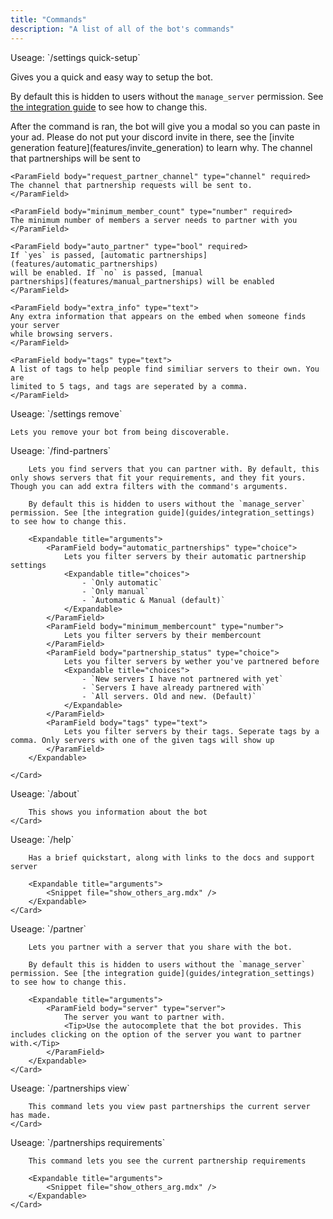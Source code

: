 ```yaml
---
title: "Commands"
description: "A list of all of the bot's commands"
---
```


<div id="settings_quick-setup">
<Card title="/settings quick-setup">
Useage: `/settings quick-setup`

Gives you a quick and easy way to setup the bot.

By default this is hidden to users without the `manage_server` permission. See [the integration guide](guides/integration_settings) to see how to change this.

<Note>
  After the command is ran, the bot will give you a modal so you can paste in
  your ad. Please do not put your discord invite in there, see the [invite
  generation feature](features/invite_generation) to learn why.
</Note>

<Expandable title="arguments">
    <ParamField body="partnership_channel" type="channel" required>
    The channel that partnerships will be sent to
    </ParamField>

    <ParamField body="request_partner_channel" type="channel" required>
    The channel that partnership requests will be sent to.
    </ParamField>

    <ParamField body="minimum_member_count" type="number" required>
    The minimum number of members a server needs to partner with you
    </ParamField>

    <ParamField body="auto_partner" type="bool" required>
    If `yes` is passed, [automatic partnerships](features/automatic_partnerships)
    will be enabled. If `no` is passed, [manual
    partnerships](features/manual_partnerships) will be enabled
    </ParamField>

    <ParamField body="extra_info" type="text">
    Any extra information that appears on the embed when someone finds your server
    while browsing servers.
    </ParamField>

    <ParamField body="tags" type="text">
    A list of tags to help people find similiar servers to their own. You are
    limited to 5 tags, and tags are seperated by a comma.
    </ParamField>

</Expandable>

</Card>
</div>

<div id="settings_remove">
<Card title="/settings remove">
    Useage: `/settings remove`

    Lets you remove your bot from being discoverable.

</Card>

</div>

<div id="find-partners">
    <Card title="/find-partners">
        Useage: `/find-partners`

        Lets you find servers that you can partner with. By default, this only shows servers that fit your requirements, and they fit yours. Though you can add extra filters with the command's arguments.

        By default this is hidden to users without the `manage_server` permission. See [the integration guide](guides/integration_settings) to see how to change this.

        <Expandable title="arguments">
            <ParamField body="automatic_partnerships" type="choice">
                Lets you filter servers by their automatic partnership settings
                <Expandable title="choices">
                    - `Only automatic`
                    - `Only manual`
                    - `Automatic & Manual (default)`
                </Expandable>
            </ParamField>
            <ParamField body="minimum_membercount" type="number">
                Lets you filter servers by their membercount
            </ParamField>
            <ParamField body="partnership_status" type="choice">
                Lets you filter servers by wether you've partnered before
                <Expandable title="choices">
                    - `New servers I have not partnered with yet`
                    - `Servers I have already partnered with`
                    - `All servers. Old and new. (Default)`
                </Expandable>
            </ParamField>
            <ParamField body="tags" type="text">
                Lets you filter servers by their tags. Seperate tags by a comma. Only servers with one of the given tags will show up
            </ParamField>
        </Expandable>

    </Card>

</div>

<div id="about">
    <Card title="/about">
        Useage: `/about`

        This shows you information about the bot
    </Card>

</div>

<div id="help">
    <Card title="/help">
        Useage: `/help`

        Has a brief quickstart, along with links to the docs and support server

        <Expandable title="arguments">
            <Snippet file="show_others_arg.mdx" />
        </Expandable>
    </Card>

</div>

<div id="partner">
    <Card title="/partner">
        Useage: `/partner`

        Lets you partner with a server that you share with the bot.

        By default this is hidden to users without the `manage_server` permission. See [the integration guide](guides/integration_settings) to see how to change this.

        <Expandable title="arguments">
            <ParamField body="server" type="server">
                The server you want to partner with.
                <Tip>Use the autocomplete that the bot provides. This includes clicking on the option of the server you want to partner with.</Tip>
            </ParamField>
        </Expandable>
    </Card>

</div>

<div id="partnerships_view">
    <Card title="/partnerships view">
        Useage: `/partnerships view`

        This command lets you view past partnerships the current server has made.
    </Card>

</div>

<div id="partnerships_requirements">
    <Card title="/partnerships requirements">
        Useage: `/partnerships requirements`

        This command lets you see the current partnership requirements

        <Expandable title="arguments">
            <Snippet file="show_others_arg.mdx" />
        </Expandable>
    </Card>

</div>
